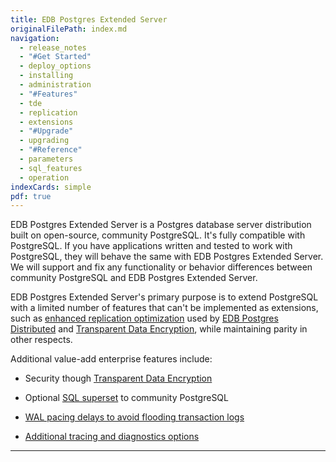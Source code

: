 ```yaml
---
title: EDB Postgres Extended Server
originalFilePath: index.md
navigation: 
  - release_notes
  - "#Get Started"
  - deploy_options
  - installing
  - administration
  - "#Features"
  - tde
  - replication
  - extensions
  - "#Upgrade"
  - upgrading
  - "#Reference"
  - parameters
  - sql_features
  - operation
indexCards: simple
pdf: true
---
```


EDB Postgres Extended Server is a Postgres database server distribution built on open-source, community PostgreSQL. It's fully compatible with PostgreSQL. If you have applications written and tested to work with PostgreSQL, they will behave the same with EDB Postgres Extended Server. We will support and fix any functionality or behavior differences between community PostgreSQL and EDB Postgres Extended Server. 

EDB Postgres Extended Server's primary purpose is to extend PostgreSQL with a limited number of features that can't be implemented as extensions, such as [enhanced replication optimization](replication) used by [EDB Postgres Distributed](/pgd/latest/) and [Transparent Data Encryption](/tde/latest/), while maintaining parity in other respects. 

Additional value-add enterprise features include:
- Security though [Transparent Data Encryption](/tde/latest/)

- Optional [SQL superset](sql_features) to community PostgreSQL
- [WAL pacing delays to avoid flooding transaction logs](./operation/#avoid-flooding-transaction-logs)
- [Additional tracing and diagnostics options](./operation/#additional-tracing-and-diagnostics-options)

---
